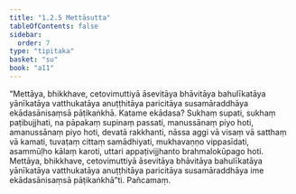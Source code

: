 ```yaml
---
title: "1.2.5 Mettāsutta"
tableOfContents: false
sidebar:
  order: 7
type: "tipitaka"
basket: "su"
book: "a11"
---
```



<DynamicBreadcrumb />

<Division number="15" book="a11" bookNo="17" page="542">

<Paragraph number="140" book="a11">
“Mettāya, bhikkhave, cetovimuttiyā āsevitāya bhāvitāya bahulīkatāya yānīkatāya vatthukatāya anuṭṭhitāya paricitāya susamāraddhāya ekādasānisaṃsā pāṭikaṅkhā.
</Paragraph>

<Paragraph number="141" book="a11">
Katame ekādasa? Sukhaṃ supati, sukhaṃ paṭibujjhati, na pāpakaṃ supinaṃ passati, manussānaṃ piyo hoti, amanussānaṃ piyo hoti, devatā rakkhanti, nāssa aggi vā visaṃ vā satthaṃ vā kamati, tuvaṭaṃ cittaṃ samādhiyati, mukhavaṇṇo vippasīdati, asammūḷho kālaṃ karoti, uttari appaṭivijjhanto brahmalokūpago hoti. Mettāya, bhikkhave, cetovimuttiyā āsevitāya bhāvitāya bahulīkatāya yānīkatāya vatthukatāya anuṭṭhitāya paricitāya susamāraddhāya ime ekādasānisaṃsā pāṭikaṅkhā”ti.

</Paragraph>
</Division>

<Paragraph number="142" type="center" book="a11">
Pañcamaṃ.
</Paragraph>